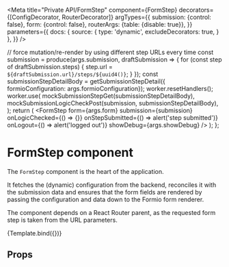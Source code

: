 



<Meta
  title="Private API/FormStep"
  component={FormStep}
  decorators={[ConfigDecorator, RouterDecorator]}
  argTypes={{
    submission: {control: false},
    form: {control: false},
    routerArgs: {table: {disable: true}},
  }}
  parameters={{
    docs: {
      source: {
        type: 'dynamic',
        excludeDecorators: true,
      }
    },
  }}
/>

  // force mutation/re-render by using different step URLs every time
  const submission = produce(args.submission, draftSubmission => {
    for (const step of draftSubmission.steps) {
      step.url = `${draftSubmission.url}/steps/${uuid4()}`;
    }
  });
  const submissionStepDetailBody = getSubmissionStepDetail({
    formioConfiguration: args.formioConfiguration});
  worker.resetHandlers();
  worker.use(
    mockSubmissionStepGet(submissionStepDetailBody),
    mockSubmissionLogicCheckPost(submission, submissionStepDetailBody),
  );
  return (
    <FormStep
      form={args.form}
      submission={submission}
      onLogicChecked={() => {}}
      onStepSubmitted={() => alert('step submitted')}
      onLogout={() => alert('logged out')}
      showDebug={args.showDebug}
    />
  );
};

# FormStep component

The `FormStep` component is the heart of the application.

It fetches the (dynamic) configuration from the backend, reconciles it with the submission
data and ensures that the form fields are rendered by passing the configuration and data
down to the Formio form renderer.

The component depends on a React Router parent, as the requested form step is taken from
the URL parameters.

<Canvas>
  <Story
    name="Default"
    args={{
      formioConfiguration: {
        display: 'form',
        components: [
          {
            type: 'textfield',
            key: 'text1',
            label: 'Simple text field',
            description: 'A help text for the text field',
          },
          {
            type: 'radio',
            key: 'radio1',
            label: 'Radio choices',
            values: [
              {value: 'option1', label: 'Option1'},
              {value: 'option2', label: 'Option2'},
            ]
          }
        ]
      },
      routerArgs: {
        route: '/stap/:step',
        initialEntries: ['/stap/step-1'],
      },
      form: getForm(),
      submission: getSubmission(),
      showDebug: false,
    }}
  >
    {Template.bind({})}
  </Story>
</Canvas>

## Props

<ArgsTable of={FormStep} />
